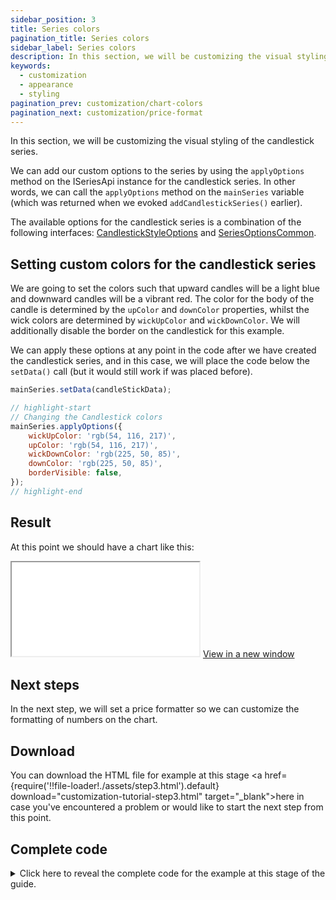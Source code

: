 ```yaml
---
sidebar_position: 3
title: Series colors
pagination_title: Series colors
sidebar_label: Series colors
description: In this section, we will be customizing the visual styling of the candlestick series.
keywords:
  - customization
  - appearance
  - styling
pagination_prev: customization/chart-colors
pagination_next: customization/price-format
---
```



<IterativeGuideWarning/>

In this section, we will be customizing the visual styling of the candlestick series.

We can add our custom options to the series by using the `applyOptions` method on the ISeriesApi instance for the candlestick series. In other words, we can call the `applyOptions` method on the `mainSeries` variable (which was returned when we evoked `addCandlestickSeries()` earlier).

The available options for the candlestick series is a combination of the following interfaces: [CandlestickStyleOptions](/docs/api/interfaces/CandlestickStyleOptions) and [SeriesOptionsCommon](/docs/api/interfaces/SeriesOptionsCommon).

## Setting custom colors for the candlestick series

We are going to set the colors such that upward candles will be a light blue and downward candles will be a vibrant red. The color for the body of the candle is determined by the `upColor` and `downColor` properties, whilst the wick colors are determined by `wickUpColor` and `wickDownColor`. We will additionally disable the border on the candlestick for this example.

We can apply these options at any point in the code after we have created the candlestick series, and in this case, we will place the code below the `setData()` call (but it would still work if was placed before).

```js
mainSeries.setData(candleStickData);

// highlight-start
// Changing the Candlestick colors
mainSeries.applyOptions({
    wickUpColor: 'rgb(54, 116, 217)',
    upColor: 'rgb(54, 116, 217)',
    wickDownColor: 'rgb(225, 50, 85)',
    downColor: 'rgb(225, 50, 85)',
    borderVisible: false,
});
// highlight-end
```

## Result

At this point we should have a chart like this:

<iframe
    className="standalone-iframe"
    src={require('!!file-loader!./assets/step3.html').default}
></iframe>
<a href={require('!!file-loader!./assets/step3.html').default} target="\_blank">
    View in a new window
</a>

## Next steps

In the next step, we will set a price formatter so we can customize the formatting of numbers on the chart.

## Download

You can download the HTML file for example at this stage <a href={require('!!file-loader!./assets/step3.html').default} download="customization-tutorial-step3.html" target="\_blank">here</a> in case you've encountered a problem or would like to start the next step from this point.

## Complete code


<details>
<summary>
Click here to reveal the complete code for the example at this stage of the guide.
</summary>
<CodeBlock className="language-html">{code}</CodeBlock>
</details>
